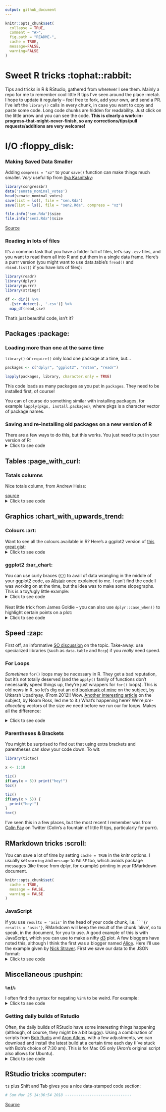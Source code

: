 ```yaml
---
output: github_document
---
```


```r
knitr::opts_chunk$set(
  collapse = TRUE,
  comment = "#>",
  fig.path = "README-",
  cache = TRUE,
  message=FALSE, 
  warning=FALSE
)
```

# Sweet R tricks :tophat::rabbit:
Tips and tricks in R & RStudio, gathered from wherever I see them. Mainly a repo for me to remember cool little R tips I've seen around the place :metal:. I hope to update it regularly -- feel free to fork, add your own, and send a PR. I've left the `library()` calls in every chunk, in case you want to copy and paste some code. Long code chunks are hidden for readability. Just click on the little arrow and you can see the code. **This is clearly a work-in-progress-that-might-never-finish, so any corrections/tips/pull requests/additions are very welcome!**

# I/O :floppy_disk:

### Making Saved Data Smaller
Adding `compress = "xz"` to your `save()` function can make things much smaller. *Very* useful tip from [Ilya Kasnitsky](https://ikashnitsky.github.io/):

```r
library(congressbr)
data('senate_nominal_votes')
head(senate_nominal_votes)
save(list = ls(), file = "sen.Rda")
save(list = ls(), file = "sen2.Rda", compress = "xz")

file.info("sen.Rda")$size
file.info("sen2.Rda")$size
```

[Source](https://twitter.com/ikashnitsky/status/973325892956184576)

### Reading in lots of files

It's a common task that you have a folder full of files, let's say `.csv` files, and you want to read them all into R and put them in a single data frame. Here's a purrr version (you might want to use data.table's `fread()` and `rbind.list()` if you have lots of files):  

```r
library(readr)
library(dplyr)
library(purrr)
library(stringr)

df <- dir() %>%
  .[str_detect(., '.csv')] %>%
  map_df(read_csv)

```

That's just beautiful code, isn't it?

## Packages :package:

### Loading more than one at the same time
`library()` or `require()` only load one package at a time, but...

```r

packages <- c("dplyr", "ggplot2", "rstan", "readr")

lapply(packages, library, character.only = TRUE)

```

This code loads as many packages as you put in `packages`. They need to be installed first, of course!    

You can of course do something similar with installing packages, for example `lapply(pkgs, install.packages)`, where pkgs is a character vector of package names.  

### Saving and re-installing old packages on a new version of R  

There are a few ways to do this, but this works. You just need to put in your version of R:  
<details>
<summary>Click to see code</summary>
```r
version <- "3.3"  #just an example
old.packages <- list.files(paste0("/Library/Frameworks/R.framework/Versions/", version, "/Resources/library"))

# Install packages in the previous version. 

# For each package p in previous version...
    for (p in old.packages) {
      # ... Only if p is not already installed
      if (!(p %in% installed.packages()[,"Package"])) {
        # Install p 
        install.packages(p) 
      }
    }
```
I'm not sure this is necessary anymore, the last time I updated R, all my packages were still installed. Anyway.  
</details>
## Tables :page_with_curl:


### Totals columns
Nice totals column, from Andrew Heiss:

[source](https://twitter.com/andrewheiss/status/973325552596664321?s=03)
<details>
<summary>Click to see code</summary>
```r
library(dplyr)
library(stringr)
library(pander)
mtcars %>% 
  mutate(cars = row.names(.),
         cars = str_extract(cars, "[A-Za-z\\b]*")) %>% 
  count(cars, am) %>% 
  bind_rows(summarise_at(., vars(n), funs(sum)) %>%
              mutate(cars = "**Total**")
  ) %>% 
  pandoc.table()
```

Also, from the comments to the above tweet, by Sam Firke, the author the [janitor](https://github.com/sfirke/janitor) package (I prefer this actually): 
```r
library(dplyr)
library(janitor)
mtcars %>% 
  mutate(cars = row.names(.),
         cars = str_extract(cars, "[A-Za-z\\b]*")) %>% 
  count(cars, am) %>% 
  adorn_totals()
```
</details>

## Graphics :chart_with_upwards_trend:

### Colours :art:

Want to see all the colours available in R? Here's a ggplot2 version of [this great gist](https://github.com/hdugan/rColorTable/blob/master/rColorTable.R):  
<details>
<summary>Click to see code</summary>
```r
# R colors minus 100 shades of grey
library(dplyr)
library(stringr)
library(ggplot2)
library(tibble)
library(cowplot)

# get 'data':
colour <- tibble(colours = colors()) %>%
  filter(!grepl("gray", colours),
         !grepl("grey", colours)) %>%
  mutate(general_colour = gsub("[0-9]", "", colours),
         c1 = ifelse(grepl("1", colours), 1, 0),
         c2 = ifelse(grepl("2", colours), 1, 0),
         c3 = ifelse(grepl("3", colours), 1, 0),
         c4 = ifelse(grepl("4", colours), 1, 0)) %>%
  select(-1) %>%
  group_by(general_colour) %>%
  summarise_all(funs(sum)) %>%
  ungroup() %>%
  mutate(c1 = ifelse(grepl(1, c1), paste0(general_colour, c1), NA),
         c2 = ifelse(grepl(1, c2), paste0(general_colour, "2"), NA),
         c3 = ifelse(grepl(1, c3), paste0(general_colour, "3"), NA),
         c4 = ifelse(grepl(1, c4), paste0(general_colour, "4"), NA),
         c1 = ifelse(is.na(c1), general_colour, c1),
         c2 = ifelse(is.na(c2), general_colour, c2),
         c3 = ifelse(is.na(c3), general_colour, c3),
         c4 = ifelse(is.na(c4), general_colour, c4))


## create six plots:
# Just the names, by setting alpha to 0:
g0 <- ggplot(colour, aes(x = general_colour)) +
  geom_bar(position = "stack", alpha = 0) +
  coord_flip() +
  theme_minimal() +
  theme(legend.position = "none") +
  theme(axis.text.x = element_blank(), axis.ticks.x = element_blank(),
        axis.title.x = element_blank(), panel.grid = element_blank(),
        axis.title.y = element_blank())

g <- ggplot(colour, aes(x = general_colour, color = general_colour,
                   fill = general_colour)) +
  geom_bar(position = "stack") +
  coord_flip() +
  scale_color_manual(values = colour$general_colour) +
  scale_fill_manual(values = colour$general_colour) +
  theme_minimal() +
  theme(legend.position = "none") +
  theme(axis.text = element_blank(), axis.ticks = element_blank(),
        axis.title = element_blank(), panel.grid = element_blank())

g_1 <- ggplot(colour, aes(x = c1, color = c1,
                        fill = c1)) +
  geom_bar(position = "stack") +
  coord_flip() +
  scale_color_manual(values = colour$c1) +
  scale_fill_manual(values = colour$c1) +
  theme_minimal() +
  theme(legend.position = "none") +
  theme(axis.text = element_blank(), axis.ticks = element_blank(),
        axis.title = element_blank(), panel.grid = element_blank())

g_2 <- ggplot(colour, aes(x = c2, color = c2,
                        fill = c2)) +
  geom_bar(position = "stack") +
  coord_flip() +
  scale_color_manual(values = colour$c2) +
  scale_fill_manual(values = colour$c2) +
  theme_minimal() +
  theme(legend.position = "none") +
  theme(axis.text = element_blank(), axis.ticks = element_blank(),
        axis.title = element_blank(), panel.grid = element_blank())

g_3 <- ggplot(colour, aes(x = c3, color = c3,
                        fill = c3)) +
  geom_bar(position = "stack") +
  coord_flip() +
  scale_color_manual(values = colour$c3) +
  scale_fill_manual(values = colour$c3) +
  theme_minimal() +
  theme(legend.position = "none") +
  theme(axis.text = element_blank(), axis.ticks = element_blank(),
        axis.title = element_blank(), panel.grid = element_blank())

g_4 <- ggplot(colour, aes(x = c4, color = c4,
                        fill = c4)) +
  geom_bar(position = "stack") +
  coord_flip() +
  scale_color_manual(values = colour$c4) +
  scale_fill_manual(values = colour$c4) +
  theme_minimal() +
  theme(legend.position = "none") +
  theme(axis.text = element_blank(), axis.ticks = element_blank(),
        axis.title = element_blank(), panel.grid = element_blank())

# cowplot 'em all together:
p <- plot_grid(g0, g, g_1, g_2, g_3, g_4, align = "h", ncol = 6,
          rel_widths = c(.75, 1.05, 1.05, 1.05, 1.05, 1.05))
title <- ggdraw() + draw_label("Colours range from the bare name to the 4th hue (if it exists)\n           i.e. azure             azure1           azure2             azure3              azure4  ")
plot_grid(title, p, ncol = 1, rel_heights=c(0.05, 1))
```
</details>

### ggplot2 :bar_chart:

You can use curly braces (`{}`) to avail of data wrangling in the middle of your ggplot2 code, as [Alistair](https://stackoverflow.com/users/4497050/alistaire) once explained to me. I can't find the code I was working on at the time, but the idea was to make some slopegraphs. This is a toy/ugly little example:   
<details>
<summary>Click to see code</summary>
```r
library(dplyr); library(ggplot2)

df <- tibble(
  area = rep(c("Health", "Education"), 6),
  sub_area = rep(c("Staff", "Projects", "Activities"), 4),
  year = c(rep(2016, 6), rep(2017, 6)),
  value = c(15000, 12000, 18000, 24000, 14000, 12000, 13000, 16000, 11000, 
            8000, 15000, 19000)
) %>% arrange(area)

df %>% filter(area == "Health") %>% {
    ggplot(.) +    # add . to specify to insert results here
        geom_line(aes(x = as.factor(year), y = value, 
                      group = sub_area, color = sub_area), size = 2) + 
        geom_point(aes(x = as.factor(year), y = value, 
                       group = sub_area, color = sub_area), size = 2) +
        theme_minimal(base_size = 18) + 
        geom_text(data = dplyr::filter(., 
        year == 2016 & sub_area == "Activities"),    # and here
                  aes(x = as.factor(year), y = value, 
                      color = sub_area, label = sub_area), size = 6, 
                      hjust = 1.2) +
    xlab(NULL) + ylab(NULL) + theme(legend.position = "none")
}
```
[Source](https://stackoverflow.com/questions/44007998/subset-filter-in-dplyr-chain-with-ggplot2)  
</details>
  
<br>
Neat little trick from James Goldie -- you can also use `dplyr::case_when()` to highlight certain points on a plot: 
<details>
<summary>Click to see code</summary>
```r
library(ggplot2); library(ggrepel); library(dplyr)

df <- tibble(
  x = 1:10,
  y = rnorm(10),
  name = c("Apple", "Banana", "Kiwi", "Orange", "Watermelon",
           "Grapes", "Pear", "Canteloupe", "Tomato", "Satsuma")) %>%
  mutate(name_poor = case_when(
    y < 0 ~ name,
    TRUE ~ ""))

ggplot(df, aes(x = x, y = y)) +
  geom_point(size = 3) +
  geom_text_repel(aes(label = name_poor), point.padding = 2)
```
[Source](https://twitter.com/rensa_co/status/976340414016843776?s=08)
</details>


## Speed :zap:

First off, an informative [SO discussion](https://stackoverflow.com/questions/2908822/speed-up-the-loop-operation-in-r) on the topic. Take-away: use specialized libraries (such as `data.table` and `Rccp`) if you *really* need speed.  

### For Loops
*Sometimes* `for()` loops may be necessary in R. They get a bad reputation, but it's not totally deserved (and the `apply()` family of functions don't necessarily speed things up, they're just wrappers for `for()` loops). This is old news in R, so let's dig out an old [bookmark of mine](http://musicallyut.blogspot.com.br/2012/07/pre-allocate-your-vectors.html) on the subject, by Utkarsh Upadhyay. (From 2012!! Wow. [Another interesting article](http://www.noamross.net/blog/2013/4/25/faster-talk.html) on the subject, by Noam Ross, led me to it.) What's happening here? We're *pre-allocating* vectors of the size we need before we run our for loops. Makes all the difference:  

<details>
<summary>Click to see code</summary>
```r
library(dplyr)

f1 <- function (n) {
    l <- list()
    for(i in 1:n) {
        l <- append(l, i)
    }
    return(l)
}

f2 <- function (n) {
    l <- vector("list", n)  ## pre-allocate the size
    for(i in 1:n) {
        l[[i]] <- i
    }
    return(l)
}


warm.up <- function(f, n, times) {
    system.time(sapply(1:times, function (i) f(n)), gcFirst = T)
}

run.all <- function (reps = 10) {
    timesSeq <- seq(from = 10, to = 10000, by = 100)

    message("Running f1 ...")
    f1.prof <- sapply(timesSeq, function (arg) warm.up(f1, arg, reps)[1] / reps)

    message("Running f2 ...")
    f2.prof <- sapply(timesSeq, function (arg) warm.up(f2, arg, reps)[1] / reps)

    return(tibble(
                timesSeq  =  timesSeq,
                f1.prof = f1.prof,
                f2.prof = f2.prof
    ))
}

x <- run.all()

library(ggplot2)
ggplot(x, aes(x = timesSeq, group = 1)) +
  geom_line(aes(y = f1.prof), colour = "#ec0b43") +
  geom_line(aes(y = f2.prof), colour = "#58355e") +
  ylab(NULL) + theme_minimal() + xlab("Sequence") +
  labs(subtitle = "The red line is f1.prof!")

```

</details>

### Parentheses & Brackets

You might be surprised to find out that using extra brackets and parentheses can slow your code down. To wit:  

```r
library(tictoc)

x <- 1:10

tic()
if(any(x > 5)) print("hey!")
toc()

tic()
if(any(x > 5)) {
  print("hey!")
}
toc()


```

I've seen this in a few places, but the most recent I remember was from [Colin Fay](https://twitter.com/_ColinFay/status/946714488220389377) on Twitter (Colin's a fountain of little R tips, particularly for purrr). 

## RMarkdown tricks :scroll:

You can save a lot of time by setting `cache = TRUE` in the knitr options. I usually set `warning` and `message` to `FALSE` too, which avoids package messages (like those from dplyr, for example) printing in your RMarkdown document.  

```r
knitr::opts_chunk$set(
  cache = TRUE,
  message = FALSE, 
  warning = FALSE
)
```

### JavaScript

If you use `results = 'asis'` in the head of your code chunk, i.e. ` ```{r results = 'asis'} `, RMarkdown will keep the result of the chunk 'alive', so to speak, in the document, for you to use. A good example of this is with JavaScript, which you can use to make a nifty [d3](https://d3js.org/) plot. A few bloggers have noted this, although I think the first was a blogger named [Alice](https://towardsdatascience.com/getting-r-and-d3-js-to-play-nicely-in-r-markdown-270e302a52d3). Here I'll use the example given by [Nick Strayer](http://livefreeordichotomize.com/2017/01/24/custom-javascript-visualizations-in-rmarkdown/). First we save our data to the JSON format:     
<details>
<summary>Click to see code</summary>
```r
library(dplyr)
library(jsonlite)

send_df_to_js <- function(df){
  cat(
    paste(
    '<script>
      var data = ',toJSON(df),';
    </script>'
    , sep="")
  )
}

#Generate some random x and y data to plot
n <- 300
random_data <- data_frame(x = runif(n)*10) %>% 
  mutate(y = 0.5*x^3 - 1.3*x^2 + rnorm(n, mean = 0, sd = 80),
         group = paste("group", sample(c(1,2,3), n, replace = T)))
send_df_to_js(random_data)
```

So far, so good -- the data is in our browser, as you can see from this screenshot (or just open the inspector on this page):

![](https://i.imgur.com/EtoGoYn.png)


In theory, now we can include a `js` code block. It's worth mentioning that, for me at least, this doesn't work perfectly (I'm probably doing something wrong). I had to actually include the Javascript code directly into the html of this README, using `<script>` tags. Still, making/parsing the data in R and then passing it on to d3 is pretty sweet.  

<script src="https://code.jquery.com/jquery-3.1.1.min.js"></script>
<script src="https://d3js.org/d3.v4.min.js"></script>

<div id="viz"></div> 
```js
var point_vals = d3.select("#viz")
.append("p")
.attr("align", "center")
.text("Mouseover some data!");

//Get how wide our page is in pixels so we can draw our plot in it
var page_width = $("#cbi14").width();

// set the dimensions and margins of the graph
var margin = 30,
width = page_width - 2*margin,
height = page_width*0.8 - 2*margin;

// Find max data values
var x_extent = d3.extent(data, d => d.x);
var y_extent = d3.extent(data, d => d.y);

// Set the scales 
var x = d3.scaleLinear()
.domain(x_extent)
.range([0, width]);

var y = d3.scaleLinear()
.domain(y_extent)
.range([height, 0]);

//Set up our SVG element
var svg = d3.select("#viz").append("svg")
.attr("width", width + 2*margin)
.attr("height", height + 2*margin)
.append("g")
.attr("transform",
      "translate(" + margin + "," + margin + ")");

var bounce_select = d3.transition()
.duration(1000)
.ease(d3.easeElastic.period(0.4));

// Add the scatterplot
svg.selectAll(".dots")
.data(data)
.enter().append("circle")
.attr("class", "dots")
.attr("fill", d => d.group === "group 1"? "steelblue":"orangered")
.attr("fill-opacity", 0.3)
.attr("r", 5)
.attr("cx", d => x(d.x) )
.attr("cy", d => y(d.y) )
.on("mouseover", function(d){
  d3.selectAll(".dots").attr("r", 5) //make sure all the dots are small
  d3.select(this)
  .transition(bounce_select)
  .attr("r", 10);
  
  point_vals.text("X:" + d.x + " Y:" + d.y) //change the title of the graph to the datapoint
});

// Draw the axes    
// Add the X Axis
svg.append("g")
.attr("transform", "translate(0," + height + ")")
.call(d3.axisBottom(x));

// Add the Y Axis
svg.append("g")
.call(d3.axisLeft(y));
```


Here's the code that was used: 
```
  var point_vals = d3.select("#viz")
.append("p")
.attr("align", "center")
.text("Mouseover some data!");

//Get how wide our page is in pixels so we can draw our plot in it
var page_width = $("#javascript").width();

// set the dimensions and margins of the graph
var margin = 30,
width = page_width - 2*margin,
height = page_width*0.8 - 2*margin;

// Find max data values
var x_extent = d3.extent(data, d => d.x);
var y_extent = d3.extent(data, d => d.y);

// Set the scales 
var x = d3.scaleLinear()
.domain(x_extent)
.range([0, width]);

var y = d3.scaleLinear()
.domain(y_extent)
.range([height, 0]);

//Set up our SVG element
var svg = d3.select("#viz").append("svg")
.attr("width", width + 2*margin)
.attr("height", height + 2*margin)
.append("g")
.attr("transform",
      "translate(" + margin + "," + margin + ")");

var bounce_select = d3.transition()
.duration(1000)
.ease(d3.easeElastic.period(0.4));

// Add the scatterplot
svg.selectAll(".dots")
.data(data)
.enter().append("circle")
.attr("class", "dots")
.attr("fill", d => d.group === "group 1"? "steelblue":"orangered")
.attr("fill-opacity", 0.3)
.attr("r", 5)
.attr("cx", d => x(d.x) )
.attr("cy", d => y(d.y) )
.on("mouseover", function(d){
  d3.selectAll(".dots").attr("r", 5) //make sure all the dots are small
  d3.select(this)
  .transition(bounce_select)
  .attr("r", 10);
  
  point_vals.text("X:" + d.x + " Y:" + d.y) //change the title of the graph to the datapoint
});

// Draw the axes    
// Add the X Axis
svg.append("g")
.attr("transform", "translate(0," + height + ")")
.call(d3.axisBottom(x));

// Add the Y Axis
svg.append("g")
.call(d3.axisLeft(y));
```
</details>

## Miscellaneous :pushpin:

### `%ni%`
I often find the syntax for negating `%in%` to be weird. For example:
<details>
<summary>Click to see code</summary>

```r
library(dplyr)
library(tibble)
mtcars %>% 
  rownames_to_column(var = "cars") %>% 
  filter(!cars %in% c("Toyota Corolla", "Honda Civic", "Datsun 710"))
```

'Not-cars-in-list' is defo weird for me. So I usually use `Negate()`:  

```r
library(dplyr)
library(tibble)
'%ni%' <- Negate('%in%')
mtcars %>% 
  rownames_to_column(var = "cars") %>% 
  filter(cars %ni% c("Toyota Corolla", "Honda Civic", "Datsun 710"))
```
[Source](https://stackoverflow.com/questions/5831794/opposite-of-in)
</details>

### Getting daily builds of Rstudio

Often, the daily builds of RStudio have some interesting things happening (although, of course, they might be a bit buggy). Using a combination of scripts from [Bob Rudis](https://bl.ocks.org/hrbrmstr/15375ec7a873d17ea5e2) and [Aron Atkins](https://gist.github.com/aronatkins/ac3934e08d2961285bef), with a few adjustments, we can download and install the latest build at a certain time each day (I've stuck with Bob's choice of 7:30 am). This is for Mac OS only (Aron's original script also allows for Ubuntu).  
<details>
<summary>Click to see code</summary>

First, create a preference list file (`.plist`) -- I've called it 'UpdateRstudio.plist' (You can do this on Terminal in a mac with `touch UpdateRstudio.plist`). The content of this is as follows: 

```
<?xml version="1.0" encoding="UTF-8"?>
<!DOCTYPE plist PUBLIC "-//Apple//DTD PLIST 1.0//EN" "http://www.apple.com/DTDs/PropertyList-1.0.dtd">
<plist version="1.0">
<dict>
	<key>Label</key>
	<string>UpdateRStudio</string>
	<key>Program</key>
	<string>/usr/local/bin/rsupd</string>
	<key>StartCalendarInterval</key>
	<dict>
		<key>Hour</key>
		<integer>7</integer>
		<key>Minute</key>
		<integer>30</integer>
	</dict>
</dict>
</plist>
```

If you'd like to update at a different time, you can change the `<key>Hour</key><integer>7</integer><key>Minute</key><integer>30</integer>` part. This file goes in `/Library/LaunchAgents/`.  
Also, notice that the `.plist` is directed towards `/usr/local/bin/rsupd` -- that is the location of the next file we're going to make. It is:  

```bash
#!/bin/bash

set -e

install_macos_daily() {
    REDIRECT_URL="https://www.rstudio.org/download/latest/daily/desktop/mac/RStudio-latest.dmg"
    echo "Discovering daily build from: ${REDIRECT_URL}"

    # Perform a HEAD request to find the redirect target. We use the name of the
    # file to derive the mounted volume name.
    RELEASE_URL=$(curl -s -L -I -o /dev/null -w '%{url_effective}' "${REDIRECT_URL}")
    if [ "${RELEASE_URL}" ==  "" ]; then
        echo "Could not extract daily build URL from listing; maybe rstudio.org is having problems?"
        echo "Check: ${DAILY_LIST_URL}"
        exit 1
    fi

    echo "Downloading daily build from: ${RELEASE_URL}"

    cd /tmp

    TARGET=$(basename "${RELEASE_URL}")
    # Volume name mirrors the DMG filename without extension.
    # Simpler than parsing hdiutil output.
    VOLUME_NAME=$(basename "${TARGET}" .dmg)
    VOLUME_MOUNT="/Volumes/${VOLUME_NAME}"

    curl -L -o "${TARGET}" "${RELEASE_URL}"

    hdiutil attach -quiet "${TARGET}"

    # Remove any prior installation.
    rm -rf /Applications/RStudio.app
    cp -R "${VOLUME_MOUNT}/RStudio.app" /Applications

    hdiutil detach -quiet "${VOLUME_MOUNT}"

    rm "${TARGET}"

    echo "Installed ${VOLUME_NAME} to /Applications"
}

if [[ `uname -s` = "Darwin" ]]; then
    install_macos_daily
else
    echo "This script only works on OSX/macOS."
    exit 1
fi
```

As I said, this is saved as rsupd, into `/usr/local/bin`. We then make it an executable with `chmod 755 /usr/local/bin/rsupd`. Then you load the preference list with `launchctl load -w /Library/LaunchAgents/UpdateRStudio.plist` (use `unload` here when you want to stop it). Voilà, fresh RStudio for thee everyday.    

</details>

## RStudio tricks :computer:

`ts` plus Shift and Tab gives you a nice data-stamped code section:
```r
# Sun Mar 25 14:36:54 2018 ------------------------------
```

[Source](https://community.rstudio.com/t/rstudio-hidden-gems/4974)

